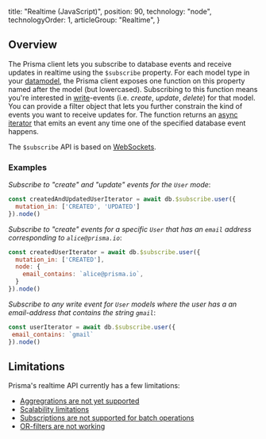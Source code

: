 
  title: "Realtime (JavaScript)",
  position: 90,
  technology: "node",
  technologyOrder: 1,
  articleGroup: "Realtime",
}

## Overview

The Prisma client lets you subscribe to database events and receive updates in realtime using the `$subscribe` property. For each model type in your [datamodel](knul), the Prisma client exposes one function on this property named after the model (but lowercased). Subscribing to this function means you're interested in [write](rsc6)-events (i.e. _create_, _update_, _delete_) for that model. You can provide a filter object that lets you further constrain the kind of events you want to receive updates for. The function returns an [async iterator](https://github.com/tc39/proposal-async-iteration) that emits an event any time one of the specified database event happens.

The `$subscribe` API is based on [WebSockets](https://developer.mozilla.org/en-US/docs/Web/API/WebSockets_API).

### Examples

_Subscribe to "create" and "update" events for the `User` mode_:

```js
const createdAndUpdatedUserIterator = await db.$subscribe.user({
  mutation_in: ['CREATED', 'UPDATED']
}).node()
```

_Subscribe to "create" events for a specific `User` that has an `email` address corresponding to `alice@prisma.io`_: 

```js
const createdUserIterator = await db.$subscribe.user({
  mutation_in: ['CREATED'],
  node: {
    email_contains: `alice@prisma.io`,
  }
}).node()
```

_Subscribe to any write event for `User` models where the user has a an email-address that contains the string `gmail`_:

 ```js
const userIterator = await db.$subscribe.user({
  email_contains: `gmail` 
}).node()
```

## Limitations

Prisma's realtime API currently has a few limitations:

- [Aggregrations are not yet supported](https://github.com/prisma/prisma1/issues/3937)
- [Scalability limitations](https://github.com/prisma/prisma1/issues/3852)
- [Subscriptions are not supported for batch operations](https://github.com/prisma/prisma1/issues/2327)
- [OR-filters are not working](https://github.com/prisma/prisma1/issues/3932)
